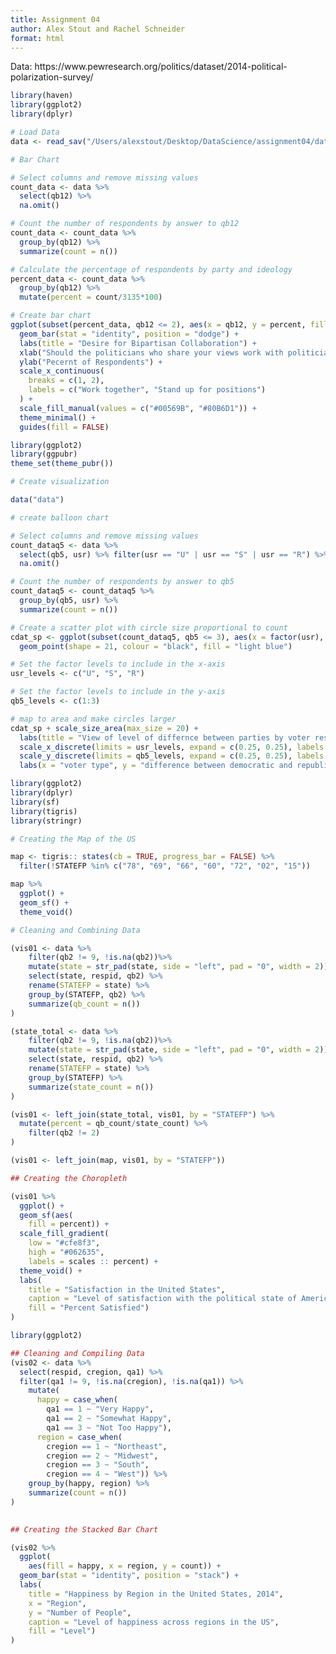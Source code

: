 ```yaml
---
title: Assignment 04
author: Alex Stout and Rachel Schneider
format: html
---
```


Data: https://www.pewresearch.org/politics/dataset/2014-political-polarization-survey/ 

```r
library(haven)
library(ggplot2)
library(dplyr)

# Load Data
data <- read_sav("/Users/alexstout/Desktop/DataScience/assignment04/data/polarization_2014_public.sav")

# Bar Chart

# Select columns and remove missing values
count_data <- data %>%
  select(qb12) %>%
  na.omit()

# Count the number of respondents by answer to qb12
count_data <- count_data %>%
  group_by(qb12) %>%
  summarize(count = n())

# Calculate the percentage of respondents by party and ideology
percent_data <- count_data %>%
  group_by(qb12) %>%
  mutate(percent = count/3135*100)

# Create bar chart
ggplot(subset(percent_data, qb12 <= 2), aes(x = qb12, y = percent, fill = factor(qb12))) +
  geom_bar(stat = "identity", position = "dodge") +
  labs(title = "Desire for Bipartisan Collaboration") +
  xlab("Should the politicians who share your views work with politicians they disagree with?") +
  ylab("Pecernt of Respondents") +
  scale_x_continuous(
    breaks = c(1, 2),
    labels = c("Work together", "Stand up for positions")
  ) +
  scale_fill_manual(values = c("#00569B", "#80B6D1")) +
  theme_minimal() +
  guides(fill = FALSE)
```

```r
library(ggplot2)
library(ggpubr)
theme_set(theme_pubr())

# Create visualization

data("data")

# create balloon chart

# Select columns and remove missing values
count_dataq5 <- data %>%
  select(qb5, usr) %>% filter(usr == "U" | usr == "S" | usr == "R") %>%
  na.omit()

# Count the number of respondents by answer to qb5
count_dataq5 <- count_dataq5 %>%
  group_by(qb5, usr) %>%
  summarize(count = n())

# Create a scatter plot with circle size proportional to count
cdat_sp <- ggplot(subset(count_dataq5, qb5 <= 3), aes(x = factor(usr), y = factor(qb5), size = count)) +
  geom_point(shape = 21, colour = "black", fill = "light blue")

# Set the factor levels to include in the x-axis
usr_levels <- c("U", "S", "R")

# Set the factor levels to include in the y-axis
qb5_levels <- c(1:3)

# map to area and make circles larger
cdat_sp + scale_size_area(max_size = 20) +
  labs(title = "View of level of differnce between parties by voter residential demographic") +
  scale_x_discrete(limits = usr_levels, expand = c(0.25, 0.25), labels = c("urban", "suburban", "rural")) +
  scale_y_discrete(limits = qb5_levels, expand = c(0.25, 0.25), labels = c("a great deal", "a fair amount","hardly any")) +
  labs(x = "voter type", y = "difference between democratic and republican parties")
```

```r
library(ggplot2)
library(dplyr)
library(sf)
library(tigris) 
library(stringr)

# Creating the Map of the US

map <- tigris:: states(cb = TRUE, progress_bar = FALSE) %>%
  filter(!STATEFP %in% c("78", "69", "66", "60", "72", "02", "15"))

map %>%
  ggplot() + 
  geom_sf() + 
  theme_void()

# Cleaning and Combining Data

(vis01 <- data %>%
    filter(qb2 != 9, !is.na(qb2))%>%
    mutate(state = str_pad(state, side = "left", pad = "0", width = 2)) %>%
    select(state, respid, qb2) %>%
    rename(STATEFP = state) %>%
    group_by(STATEFP, qb2) %>%
    summarize(qb_count = n())
)

(state_total <- data %>%
    filter(qb2 != 9, !is.na(qb2))%>%
    mutate(state = str_pad(state, side = "left", pad = "0", width = 2)) %>%
    select(state, respid, qb2) %>%
    rename(STATEFP = state) %>%
    group_by(STATEFP) %>%
    summarize(state_count = n())
)

(vis01 <- left_join(state_total, vis01, by = "STATEFP") %>%
  mutate(percent = qb_count/state_count) %>%
    filter(qb2 != 2)
)

(vis01 <- left_join(map, vis01, by = "STATEFP"))

## Creating the Choropleth

(vis01 %>%  
  ggplot() +
  geom_sf(aes( 
    fill = percent)) + 
  scale_fill_gradient(
    low = "#cfe8f3",
    high = "#062635",
    labels = scales :: percent) + 
  theme_void() + 
  labs(
    title = "Satisfaction in the United States",
    caption = "Level of satisfaction with the political state of America",
    fill = "Percent Satisfied")
)

```

```r
library(ggplot2)

## Cleaning and Compiling Data
(vis02 <- data %>%
  select(respid, cregion, qa1) %>%
  filter(qa1 != 9, !is.na(cregion), !is.na(qa1)) %>%
    mutate(
      happy = case_when(
        qa1 == 1 ~ "Very Happy",
        qa1 == 2 ~ "Somewhat Happy",
        qa1 == 3 ~ "Not Too Happy"),
      region = case_when(
        cregion == 1 ~ "Northeast",
        cregion == 2 ~ "Midwest",
        cregion == 3 ~ "South",
        cregion == 4 ~ "West")) %>%
    group_by(happy, region) %>%
    summarize(count = n())
)

    
## Creating the Stacked Bar Chart

(vis02 %>%
  ggplot(
    aes(fill = happy, x = region, y = count)) +
  geom_bar(stat = "identity", position = "stack") +
  labs(
    title = "Happiness by Region in the United States, 2014",
    x = "Region",
    y = "Number of People", 
    caption = "Level of happiness across regions in the US",
    fill = "Level")
)


```